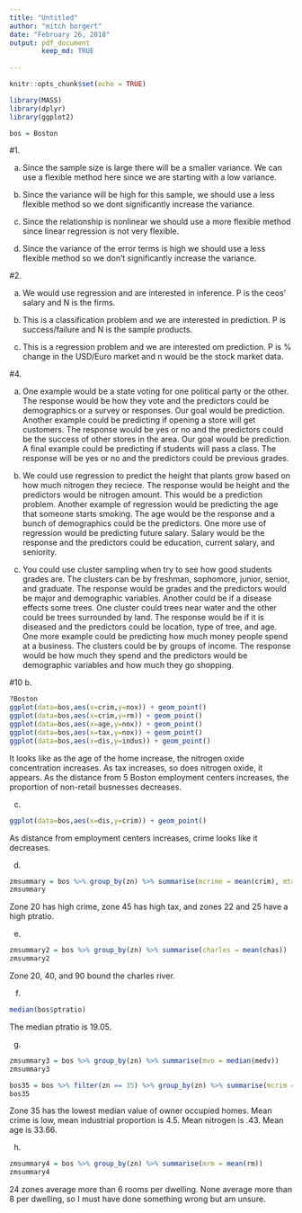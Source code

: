```yaml
---
title: "Untitled"
author: "mitch borgert"
date: "February 26, 2018"
output: pdf_document
        keep_md: TRUE
  
---
```


```r
knitr::opts_chunk$set(echo = TRUE)
```

```r
library(MASS)
library(dplyr)
library(ggplot2)

bos = Boston
```


#1.
  
  a. Since the sample size is large there will be a smaller variance. We can use a flexible method here since we are starting with a low variance.
  
  b. Since the variance will be high for this sample, we should use a less flexible method so we dont significantly increase the variance. 
  
  c. Since the relationship is nonlinear we should use a more flexible method since linear regression is not very flexible. 
  
  d. Since the variance of the error terms is high we should use a less flexible method so we don't significantly increase the variance. 
  

#2.
  
  a. We would use regression and are interested in inference. P is the ceos' salary and N is the firms. 
  
  b. This is a classification problem and we are interested in prediction. P is success/failure and N is the sample products. 
  
  c. This is a regression problem and we are interested om prediction. P is % change in the USD/Euro market and n would be the stock market data. 
  
#4. 

  a. One example would be a state voting for one political party or the other. The response would be how they vote and the predictors could be demographics or a survey or responses. Our goal would be prediction. Another example could be predicting if opening a store will get customers. The response would be yes or no and the predictors could be the success of other stores in the area. Our goal would be prediction. A final example could be predicting if students will pass a class. The response will be yes or no and the predictors could be previous grades. 
  
  b. We could use regression to predict the height that plants grow based on how much nitrogen they reciece. The response would be height and the predictors would be nitrogen amount. This would be a prediction problem. Another example of regression would be predicting the age that someone starts smoking. The age would be the response and a bunch of demographics could be the predictors. One more use of regression would be predicting future salary. Salary would be the response and the predictors could be education, current salary, and seniority. 
  
  c. You could use cluster sampling when try to see how good students grades are. The clusters can be by freshman, sophomore, junior, senior, and graduate. The response would be grades and the predictors would be major and demographic variables. Another could be if a disease effects some trees. One cluster could trees near water and the other could be trees surrounded by land. The response would be if it is diseased and the predictors could be location, type of tree, and age. One more example could be predicting how much money people spend at a business. The clusters could be by groups of income. The response would be how much they spend and the predictors would be demographic variables and how much they go shopping.  
  
  
  
#10 b. 
```r
?Boston
ggplot(data=bos,aes(x=crim,y=nox)) + geom_point()
ggplot(data=bos,aes(x=crim,y=rm)) + geom_point()
ggplot(data=bos,aes(x=age,y=nox)) + geom_point()
ggplot(data=bos,aes(x=tax,y=nox)) + geom_point()
ggplot(data=bos,aes(x=dis,y=indus)) + geom_point()
```

It looks like as the age of the home increase, the nitrogen oxide concentration increases. As tax increases, so does nitrogen oxide, it appears. As the distance from 5 Boston employment centers increases, the proportion of non-retail busnesses decreases. 

c. 
```r
ggplot(data=bos,aes(x=dis,y=crim)) + geom_point()
```

As distance from employment centers increases, crime looks like it decreases. 

d. 
```r
zmsummary = bos %>% group_by(zn) %>% summarise(mcrime = mean(crim), mtax = mean(tax), mptratio = mean(ptratio))
zmsummary
```

Zone 20 has high crime, zone 45 has high tax, and zones 22 and 25 have a high ptratio. 

e. 
```r
zmsummary2 = bos %>% group_by(zn) %>% summarise(charles = mean(chas))
zmsummary2
```
Zone 20, 40, and 90 bound the charles river. 

f. 
```r
median(bos$ptratio)
```

The median ptratio is 19.05. 

g. 
```r
zmsummary3 = bos %>% group_by(zn) %>% summarise(mvo = median(medv))
zmsummary3

bos35 = bos %>% filter(zn == 35) %>% group_by(zn) %>% summarise(mcrim = mean(crim),mindus = mean(indus),mnox = mean(nox), mage= mean(age))
bos35
```


Zone 35 has the lowest median value of owner occupied homes. Mean crime is low, mean industrial proportion is 4.5. Mean nitrogen is .43. Mean age is 33.66.

h.
```r
zmsummary4 = bos %>% group_by(zn) %>% summarise(mrm = mean(rm))
zmsummary4
```

24 zones average more than 6 rooms per dwelling. None average more than 8 per dwelling, so I must have done something wrong but am unsure. 



















